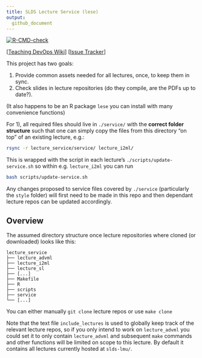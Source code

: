 ```yaml
---
title: SLDS Lecture Service (lese)
output: 
  github_document
---
```

<!-- README.md is generated from README.Rmd. Please edit that file -->

<!-- badges: start -->
[![R-CMD-check](https://github.com/slds-lmu/lecture_service/actions/workflows/R-CMD-check.yaml/badge.svg)](https://github.com/slds-lmu/lecture_service/actions/workflows/R-CMD-check.yaml)
<!-- badges: end -->

[[Teaching DevOps Wiki](https://github.com/slds-lmu/lecture_service/wiki)] [[Issue Tracker](https://github.com/orgs/slds-lmu/projects/5/views/1)]

This project has two goals:

1. Provide common assets needed for all lectures, once, to keep them in sync.
2. Check slides in lecture repositories (do they compile, are the PDFs up to date?).

(It also happens to be an R package `lese` you can install with many convenience functions)

For 1), all required files should live in `./service/` with the **correct folder structure** such that one can simply copy the files from this directory "on top" of an existing lecture, e.g.:

```sh
rsync -r lecture_service/service/ lecture_i2ml/
```

This is wrapped with the script in each lecture's `./scripts/update-service.sh` so within e.g. `lecture_i2ml` you can run

```sh
bash scripts/update-service.sh
```

Any changes proposed to service files covered by `./service` (particularly the `style` folder) will first need to be made in this repo and then dependant lecture repos can be updated accordingly.


## Overview

The assumed directory structure once lecture repositories where cloned (or downloaded) looks like this:

```
lecture_service
├── lecture_advml
├── lecture_i2ml
├── lecture_sl
├── [...]
├── Makefile
├── R
├── scripts
├── service
└── [...]
```

You can either manually `git clone` lecture repos or use `make clone`

Note that the text file `include_lectures` is used to globally keep track of the relevant lecture repos, so if you only intend to work on `lecture_advml` you could set it to only contain `lecture_advml` and subsequent `make` commands and other functions will be limited on scope to this lecture.
By default it contains all lectures currently hosted at `slds-lmu/`.
